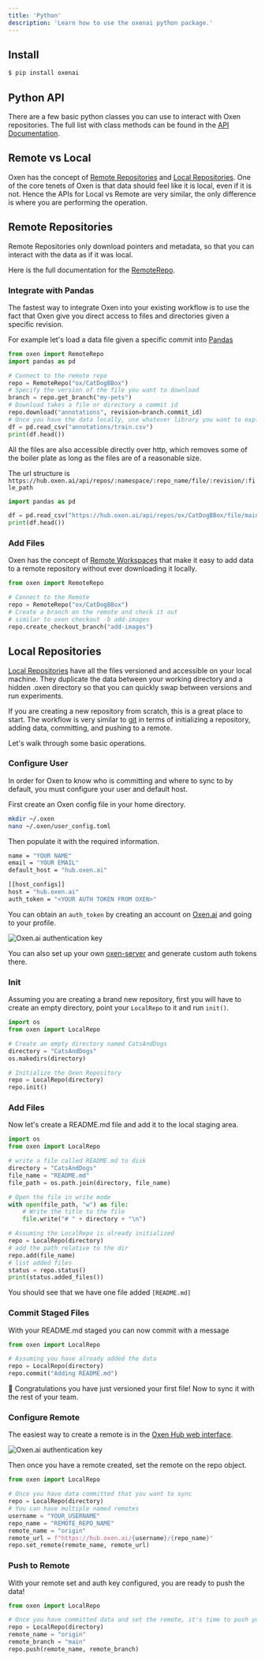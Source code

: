 ```yaml
---
title: 'Python'
description: 'Learn how to use the oxenai python package.'
---
```


## Install

```bash
$ pip install oxenai
```

## Python API

There are a few basic python classes you can use to interact with Oxen repositories. The full list with class methods can be found in the [API Documentation](/python-api).

## Remote vs Local

Oxen has the concept of  [Remote Repositories](#remote-repositories) and [Local Repositories](#local-repositories). One of the core tenets of Oxen is that data should feel like it is local, even if it is not. Hence the APIs for Local vs Remote are very similar, the only difference is where you are performing the operation.

## Remote Repositories

Remote Repositories only download pointers and metadata, so that you can interact with the data as if it was local. 

Here is the full documentation for the [RemoteRepo](/python/remote_repo).

### Integrate with Pandas

The fastest way to integrate Oxen into your existing workflow is to use the fact that Oxen give you direct access to files and directories given a specific revision.

For example let's load a data file given a specific commit into [Pandas](https://pandas.pydata.org/)

```python Python
from oxen import RemoteRepo
import pandas as pd

# Connect to the remote repo
repo = RemoteRepo("ox/CatDogBBox")
# Specify the version of the file you want to download
branch = repo.get_branch("my-pets")
# Download takes a file or directory a commit id
repo.download("annotations", revision=branch.commit_id)
# Once you have the data locally, use whatever library you want to explore the data
df = pd.read_csv("annotations/train.csv")
print(df.head())
```

All the files are also accessible directly over http, which removes some of the boiler plate as long as the files are of a reasonable size.

The url structure is `https://hub.oxen.ai/api/repos/:namespace/:repo_name/file/:revision/:file_path`

```python Python
import pandas as pd

df = pd.read_csv("https://hub.oxen.ai/api/repos/ox/CatDogBBox/file/main/annotations/test.csv")
print(df.head())
```

### Add Files

Oxen has the concept of [Remote Workspaces](/concepts/remote-workspace) that make it easy to add data to a remote repository without ever downloading it locally.

```python Python
from oxen import RemoteRepo

# Connect to the Remote
repo = RemoteRepo("ox/CatDogBBox")
# Create a branch on the remote and check it out
# similar to oxen checkout -b add-images
repo.create_checkout_branch("add-images")
```

## Local Repositories

[Local Repositories](/python/local_repo) have all the files versioned and accessible on your local machine. They duplicate the data between your working directory and a hidden .oxen directory so that you can quickly swap between versions and run experiments.

If you are creating a new repository from scratch, this is a great place to start. The workflow is very similar to [git](https://git-scm.com/) in terms of initializing a repository, adding data, committing, and pushing to a remote.

Let's walk through some basic operations.

### Configure User

In order for Oxen to know who is committing and where to sync to by default, you must configure your user and default host.

First create an Oxen config file in your home directory.

```bash
mkdir ~/.oxen
nano ~/.oxen/user_config.toml 
```

Then populate it with the required information. 

```bash
name = "YOUR NAME" 
email = "YOUR EMAIL"
default_host = "hub.oxen.ai"

[[host_configs]]
host = "hub.oxen.ai"
auth_token = "<YOUR AUTH TOKEN FROM OXEN>"
```

You can obtain an `auth_token` by creating an account on [Oxen.ai](https://oxen.ai) and going to your profile.

<img
  className="block"
  src="/images/auth_key.png"
  alt="Oxen.ai authentication key"
/>

You can also set up your own [oxen-server](/getting-started/oxen-server) and generate custom auth tokens there.

### Init

Assuming you are creating a brand new repository, first you will have to create an empty directory, point your `LocalRepo` to it and run `init()`.

```python
import os
from oxen import LocalRepo

# Create an empty directory named CatsAndDogs
directory = "CatsAndDogs"
os.makedirs(directory)

# Initialize the Oxen Repository
repo = LocalRepo(directory)
repo.init()
```

### Add Files

Now let's create a README.md file and add it to the local staging area.

```python
import os
from oxen import LocalRepo

# write a file called README.md to disk
directory = "CatsAndDogs"
file_name = "README.md"
file_path = os.path.join(directory, file_name)

# Open the file in write mode
with open(file_path, "w") as file:
    # Write the title to the file
    file.write("# " + directory + "\n")

# Assuming the LocalRepo is already initialized
repo = LocalRepo(directory)
# add the path relative to the dir
repo.add(file_name)
# list added files
status = repo.status()
print(status.added_files())
```

You should see that we have one file added `[README.md]`

### Commit Staged Files

With your README.md staged you can now commit with a message

```python
from oxen import LocalRepo

# Assuming you have already added the data
repo = LocalRepo(directory)
repo.commit("Adding README.md")
```

🎉 Congratulations you have just versioned your first file! Now to sync it with the rest of your team.

### Configure Remote

The easiest way to create a remote is in the [Oxen Hub web interface](https://oxen.ai). 

<img
  className="block"
  src="/images/MyRepos.png"
  alt="Oxen.ai authentication key"
/>

Then once you have a remote created, set the remote on the repo object.

```python
from oxen import LocalRepo

# Once you have data committed that you want to sync
repo = LocalRepo(directory)
# You can have multiple named remotes
username = "YOUR_USERNAME"
repo_name = "REMOTE_REPO_NAME"
remote_name = "origin"
remote_url = f"https://hub.oxen.ai/{username}/{repo_name}"
repo.set_remote(remote_name, remote_url)
```

### Push to Remote

With your remote set and auth key configured, you are ready to push the data!

```python
from oxen import LocalRepo

# Once you have committed data and set the remote, it's time to push your branch
repo = LocalRepo(directory)
remote_name = "origin"
remote_branch = "main"
repo.push(remote_name, remote_branch)
```